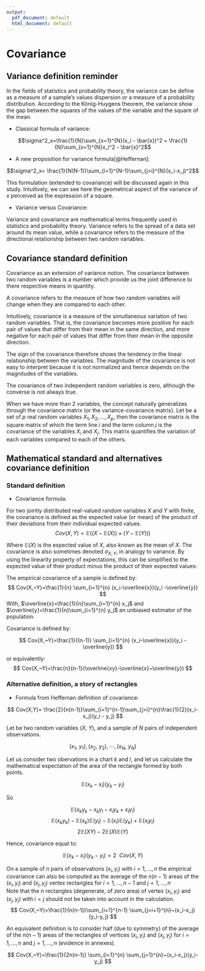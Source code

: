 ```yaml
---
output:
  pdf_document: default
  html_document: default
---
```

# Covariance 

## Variance definition reminder

In the fields of statistics and probability theory, the variance can be define as a measure of a sample's values dispersion or a measure of a probability distribution. 
According to the König-Huygens theorem, the variance show the gap between the squares of the values of the variable and the square of the mean.

- Classical formula of variance:  

$$\sigma^2_x=\frac{1}{N}\sum_{x=1}^{N}(x_i - \bar{x})^2 = \frac{1}{N}\sum_{x=1}^{N}x_i^2 - \bar{x}^2$$

- A new proposition for variance formula[@Heffernan]: 

$$\sigma^2_x= \frac{1}{N(N-1)}\sum_{i=1}^{N-1}\sum_{j>i}^{N}(x_i-x_j)^2$$

This formulation (extended to covariance) will be discussed again in this study. Intuitively, we can see here the geometrical aspect of the variance of $x$ perceived as the expression of a square.

- Variance versus Covariance: 

Variance and covariance are mathematical terms frequently used in statistics and probability theory. Variance refers to the spread of a data set around its mean value, while a covariance refers to the measure of the directional relationship between two random variables.

## Covariance standard definition

Covariance as an extension of variance notion. The covariance between two random variables is a number which provide us the joint difference to there respective means in quantity.  

A covariance refers to the measure of how two random variables will change when they are compared to each other.

Intuitively, covariance is a measure of the simultaneous variation of two random variables. That is, the covariance becomes more positive for each pair of values that differ from their mean in the same direction, and more negative for each pair of values that differ from their mean in the opposite direction.

The sign of the covariance therefore shows the tendency in the linear relationship between the variables. The magnitude of the covariance is not easy to interpret because it is not normalized and hence depends on the magnitudes of the variables.

The covariance of two independent random variables is zero, although the converse is not always true.

When we have more than 2 variables, the concept naturally generalizes through the covariance matrix (or the variance-covariance matrix). Let be a set of $p$ real random variables $X_1, X_2, \dots, X_p$, then the covariance matrix is the square matrix of which the term line $i$ and the term column $j$ is the covariance of the variables $X_i$ and $X_j$. 
This matrix quantifies the variation of each variables compared to each of the others. 

## Mathematical standard and alternatives covariance definition

### Standard definition

- Covariance formula:

For two jointly distributed real-valued random variables $X$ and $Y$ with finite, the covariance is defined as the expected value (or mean) of the product of their deviations from their individual expected values.
$$
Cov(X,Y)=\mathbb{E}((X-\mathbb{E}(X))\times(Y-\mathbb{E}(Y)))
$$

Where $\mathbb{E}(X)$ is the expected value of $X$, also known as the mean of $X$. The covariance is also sometimes denoted  $\sigma_{X,Y}$, in analogy to variance. By using the linearity property of expectations, this can be simplified to the expected value of their product minus the product of their expected values:

\begin{align*}
  Cov(X,Y) &=\mathbb{E}((X-\mathbb{E}(X))\times(Y-\mathbb{E}(Y))) \\
  &=\mathbb{E}(XY- X\mathbb{E}(Y) - \mathbb{E}(X)Y + \mathbb{E}(x)\mathbb{E}(Y)) \\
  &= \mathbb{E}(XY) - \mathbb{E}(X)\mathbb{E}(Y) - \mathbb{E}(x)\mathbb{E}(Y) + \mathbb{E}(x)\mathbb{E}(Y) \\
  &= \mathbb{E}(XY)-\mathbb{E}(X)\mathbb{E}(Y)
\end{align*}

The empirical covariance of a sample is defined by:
$$
Cov(X,~Y)=\frac{1}{n}
\sum_{i=1}^{n} (x_i-\overline{x})(y_i -\overline{y})
$$
With, $\overline{x}=\frac{1}{n}\sum_{i=1}^{n} x_j$ and $\overline{y}=\frac{1}{n}\sum_{i=1}^{n} y_j$
an unbiased estimator of the population.  

Covariance is defined by:

$$
Cov(X,~Y)=\frac{1}{(n-1)}
\sum_{i=1}^{n} (x_i-\overline{x})(y_i -\overline{y})
$$

or equivalently:
$$
Cov(X,~Y)=\frac{n}{n-1}(\overline{xy}-\overline{x}~\overline{y})
$$

### Alternative definition, a story of rectangles 

- Formula from Heffernan definition of covariance: 

$$
Cov(X,Y)= \frac{2}{n(n-1)}\sum_{i=1}^{n-1}\sum_{j>i}^{n}\frac{1}{2}(x_i-x_j)(y_i - y_j)
$$

Let be two random variables $(X,~Y)$, and a sample of $N$ pairs of independent observations. 

$$(x_1,~y_1),(x_2,~y_2),\dotsi, (x_N,~y_N)$$

Let us consider two obervations in a chart $k$ and $l$, and let us calculate the mathematical expectation of the area of the rectangle formed by both points.

$$\mathbb{E}(x_k-x_l)(y_k-y_l)$$

So

$$\mathbb{E}(x_ky_k-x_ky_l-x_ly_k+x_ly_l)$$
$$\mathbb{E}(x_ky_k) -\mathbb{E}(x_k)\mathbb{E}(y_l) -\mathbb{E}(x_l)\mathbb{E}(y_k)+ \mathbb{E}(x_ly_l)$$
$$2\mathbb{E}(XY)-2\mathbb{E}(X)\mathbb{E}(Y)$$

Hence, covariance equal to:

$$\mathbb{E}(x_k-x_l)(y_k-y_l)= 2~~ Cov(X,Y)$$
\begin{paracol}{2}
    \begin{leftcolumn}
\begin{figure}[H] 
\begin{tikzpicture}
\draw  [-,ultra thick](0,0) -- (4,0) -- (4,6) -- (0,6) -- (0,0);
%\node[text width=2cm] at (3,-0.5){$\sqrt{2}~\sigma_x$};
%\node[text width=2cm] at (5.5,3){$\beta\sqrt{2}~\sigma_x$};
\filldraw[draw=black,fill=blue!20] (0,0) rectangle (4,6);
\draw[->,dotted] (0,0)--(4,6);
\node[text width=2cm] at (4.8,6.5){$(x_k,y_k)$};
\node[text width=2cm] at (-0.2,0){$(x_l,y_l)$};
\fill (4,6)  circle[radius=3pt];
\fill (0,0)  circle[radius=3pt];
\node[text width=2cm] at (2,3){$2Cov(X,Y)$};
\end{tikzpicture}
\caption{Positive Correlation}
\end{figure}
 \end{leftcolumn}
  \begin{rightcolumn} %{0.48\textwidth}
  \begin{figure}[H]
    \begin{tikzpicture}
\draw [-,ultra thick](0,0) -- (4,0) -- (4,6) -- (0,6) -- (0,0);
%\node[text width=2cm] at (3,-0.5){$\sqrt{2}~\sigma_x$};
%\node[text width=2cm] at (5.5,3){$\beta\sqrt{2}~\sigma_x$};
\filldraw[draw=black,fill=red!20] (0,0) rectangle (4,6);
\draw[->,dotted] (0,6)--(4,0);
\node[text width=2cm] at (-0.1,6.5){$(x_k,y_k)$};
\node[text width=2cm] at (5.2,0){$(x_l,y_l)$};
%\draw (0,6) node[left] {$(x_k,y_k)$};
%\draw (6,0) node[left] {$(x_l,y_l)$};
\fill (0,6)  circle[radius=3pt];
\fill (4,0)  circle[radius=3pt];
\node[text width=2cm] at (2,3){$2Cov(X,Y)$};
\end{tikzpicture}
\caption{Negative Correlation}
\end{figure}
    \end{rightcolumn}
\end{paracol}

On a sample of $n$ pairs of observations $(x_i,y_i)$ with $i=1,\dots, n$ the empirical covariance can also be computed as the average of the $n(n-1)$ areas of the $(x_i,y_i)$ and $(x_j,y_j)$ vertex rectangles for $i=1,\dots, n-1$ and $j=1,\dots, n$  
Note that the $n$ rectangles (degenerate, of zero area) of vertex $(x_i,y_i)$ and $(x_j,y_j)$ with $i=j$ should not be taken into account in the calculation. 
$$
Cov(X,~Y)=\frac{1}{n(n-1)}\sum_{i=1}^{n-1} \sum_{j=i+1}^{n}~(x_i-x_j)(y_i-y_j)
$$

An equivalent definition is to consider half (due to symmetry) of the average of the $n(n-1)$ areas of the rectangles of vertices $(x_i,y_i)$ and $(x_j,y_j)$ for $i=1,\dots, n$ and $j=1,\dots, n$ (evidence in annexes).

$$
Cov(X,~Y)=\frac{1}{2n(n-1)}
\sum_{i=1}^{n} \sum_{j=1}^{n}~(x_i-x_j)(y_i-y_j)
$$

